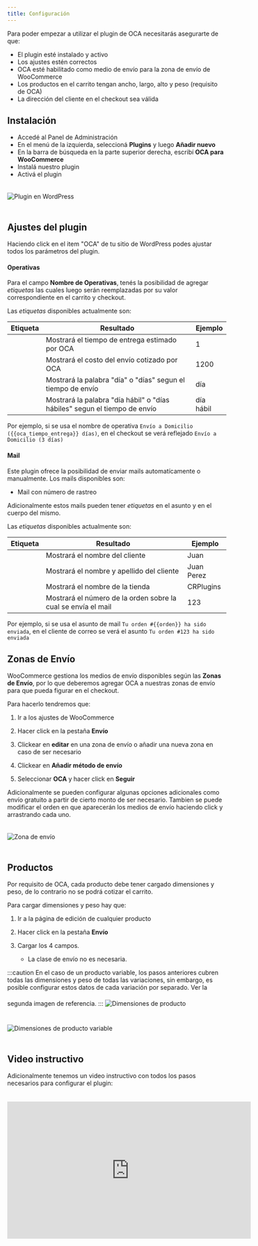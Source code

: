 ```yaml
---
title: Configuración
---
```



Para poder empezar a utilizar el plugin de OCA necesitarás asegurarte de que:

- El plugin esté instalado y activo
- Los ajustes estén correctos
- OCA esté habilitado como medio de envío para la zona de envío de WooCommerce
- Los productos en el carrito tengan ancho, largo, alto y peso (requisito de OCA)
- La dirección del cliente en el checkout sea válida

## Instalación

- Accedé al Panel de Administración
- En el menú de la izquierda, seleccioná **Plugins** y luego **Añadir nuevo**
- En la barra de búsqueda en la parte superior derecha, escribí **OCA para WooCommerce**
- Instalá nuestro plugin
- Activá el plugin

<Image src={wordpressPlugin} style="margin:20px auto" alt="Plugin en WordPress" />

## Ajustes del plugin

Haciendo click en el item "OCA" de tu sitio de WordPress podes ajustar todos los parámetros del plugin.

#### Operativas

Para el campo **Nombre de Operativas**, tenés la posibilidad de agregar _etiquetas_ las cuales luego serán reemplazadas por su valor correspondiente en el carrito y checkout.

Las _etiquetas_ disponibles actualmente son:

|  Etiqueta  | Resultado | Ejemplo |
|------------|-----------|---------|
| <Badge text="{{oca_tiempo_entrega}}" variant="note" /> | Mostrará el tiempo de entrega estimado por OCA | 1 |
| <Badge text="{{oca_precio_envio}}" variant="note" /> | Mostrará el costo del envío cotizado por OCA | 1200 |
| <Badge text="{{dias}}" variant="note" /> | Mostrará la palabra "día" o "días" segun el tiempo de envío | día |
| <Badge text="{{dias_habiles}}" variant="note" /> | Mostrará la palabra "día hábil" o "días hábiles" segun el tiempo de envío | día hábil |

Por ejemplo, si se usa el nombre de operativa `Envío a Domicilio ({{oca_tiempo_entrega}} días)`, en el checkout se verá reflejado `Envío a Domicilio (3 días)`

#### Mail

Este plugin ofrece la posibilidad de enviar mails automatícamente o manualmente. Los mails disponibles son:

- Mail con número de rastreo

Adicionalmente estos mails pueden tener _etiquetas_ en el asunto y en el cuerpo del mismo.

Las _etiquetas_ disponibles actualmente son:

|  Etiqueta  | Resultado | Ejemplo |
|------------|-----------|---------|
| <Badge text="{{nombre}}" variant="note" /> | Mostrará el nombre del cliente | Juan |
| <Badge text="{{nombre_completo}}" variant="note" /> | Mostrará el nombre y apellido del cliente | Juan Perez |
| <Badge text="{{sitio}}" variant="note" /> | Mostrará el nombre de la tienda | CRPlugins |
| <Badge text="{{orden}}" variant="note" /> | Mostrará el número de la orden sobre la cual se envía el mail | 123 |

Por ejemplo, si se usa el asunto de mail `Tu orden #{{orden}} ha sido enviada`, en el cliente de correo se verá el asunto `Tu orden #123 ha sido enviada`

## Zonas de Envío

WooCommerce gestiona los medios de envío disponibles según las **Zonas de Envío**, por lo que deberemos agregar OCA a nuestras zonas de envío para que pueda figurar en el checkout.

Para hacerlo tendremos que:

<Steps>

1. Ir a los ajustes de WooCommerce

2. Hacer click en la pestaña **Envío**

3. Clickear en **editar** en una zona de envío o añadir una nueva zona en caso de ser necesario

4. Clickear en **Añadir método de envío**

5. Seleccionar **OCA** y hacer click en **Seguir**

</Steps>

Adicionalmente se pueden configurar algunas opciones adicionales como envío gratuito a partir de cierto monto de ser necesario. Tambien se puede modificar el orden en que aparecerán los medios de envío haciendo click y arrastrando cada uno.

<Image src={shippingZone} style="margin:20px auto" alt="Zona de envío" />

## Productos

Por requisito de OCA, cada producto debe tener cargado dimensiones y peso, de lo contrario no se podrá cotizar el carrito.

Para cargar dimensiones y peso hay que:

<Steps>

1. Ir a la página de edición de cualquier producto

2. Hacer click en la pestaña **Envío**

3. Cargar los 4 campos. 
    - La clase de envío no es necesaria.

</Steps>
:::caution
En el caso de un producto variable, los pasos anteriores cubren todas las dimensiones y peso de todas las variaciones, sin embargo, es posible configurar estos datos de cada variación por separado. Ver la segunda imagen de referencia.
:::

<Image src={productDimensions} style="margin:20px auto" alt="Dimensiones de producto" />
<Image src={variableProductDimensions} style="margin:20px auto" alt="Dimensiones de producto variable" />

## Video instructivo

Adicionalmente tenemos un video instructivo con todos los pasos necesarios para configurar el plugin:

<iframe width="560" style="height:315px;margin:20px auto" height="315" src="https://www.youtube.com/embed/apPLtYrhRhQ?si=5qzQrCIhRXpkyRsE" title="YouTube video player" frameborder="0" allow="accelerometer; autoplay; clipboard-write; encrypted-media; gyroscope; picture-in-picture; web-share" referrerpolicy="strict-origin-when-cross-origin" allowfullscreen></iframe>